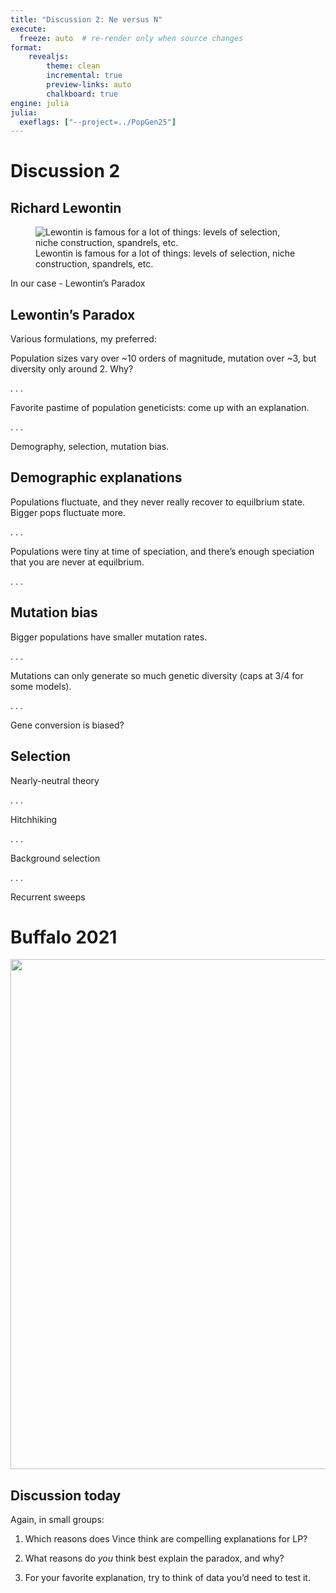 ```yaml
---
title: "Discussion 2: Ne versus N"
execute:
  freeze: auto  # re-render only when source changes
format: 
    revealjs:
        theme: clean
        incremental: true
        preview-links: auto
        chalkboard: true
engine: julia
julia:
  exeflags: ["--project=../PopGen25"]
---
```


# Discussion 2

## Richard Lewontin

![Lewontin is famous for a lot of things: levels of selection, niche construction, spandrels, etc.](images/paste-1.jpeg)

In our case - Lewontin's Paradox

## Lewontin's Paradox

Various formulations, my preferred:

Population sizes vary over \~10 orders of magnitude, mutation over \~3, but diversity only around 2. Why?

. . . 

Favorite pastime of population geneticists: come up with an explanation.

. . .

Demography, selection, mutation bias.

## Demographic explanations

Populations fluctuate, and they never really recover to equilbrium state. Bigger pops fluctuate more.

. . .

Populations were tiny at time of speciation, and there's enough speciation that you are never at equilbrium.

. . .

## Mutation bias

Bigger populations have smaller mutation rates.

. . .

Mutations can only generate so much genetic diversity (caps at 3/4 for some models).

. . .

Gene conversion is biased?

## Selection

Nearly-neutral theory

. . .

Hitchhiking

. . .

Background selection

. . .

Recurrent sweeps

# Buffalo 2021

![](images/paste-2.jpeg){width="816"}

## Discussion today

Again, in small groups:

1) Which reasons does Vince think are compelling explanations for LP?

2) What reasons do _you_ think best explain the paradox, and why?

3) For your favorite explanation, try to think of data you'd need to test it.